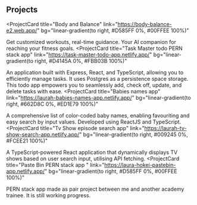 ## Projects
<ProjectCard
  title="Body and Balance"
  link="https://body-balance-e2.web.app/"
  bg="linear-gradient(to right, #D585FF 0%, #00FFEE 100%)"
>
Get customized workouts, real-time guidance. Your AI companion for reaching your fitness goals.
</ProjectCard>
<ProjectCard
  title="Task Master todo PERN stack app"
  link="https://task-master-todo-app.netlify.app/"
  bg="linear-gradient(to right, #D4145A 0%, #FBB03B 100%)"
>
  An application built with Express, React, and TypeScript, allowing you to
  efficiently manage tasks. It uses Postgres as a persistence space storage.
  This todo app empowers you to seamlessly add, check off, update, and delete
  tasks with ease.
</ProjectCard>
<ProjectCard
  title="Babies names app"
  link="https://laurah-babies-names-app.netlify.app/"
  bg="linear-gradient(to right, #662D8C 0%, #ED1E79 100%)"
>
  A comprehensive list of color-coded baby names, enabling favouriting and easy
  search by input values. Developed using ReactJS and TypeScript.
</ProjectCard>
<ProjectCard
  title="Tv Show episode search app"
  link="https://laurah-tv-show-search-app.netlify.app/"
  bg="linear-gradient(to right, #009245 0%, #FCEE21 100%)"
>
  A TypeScript-powered React application that dynamically displays TV shows
  based on user search input, utilising API fetching.
</ProjectCard>
<ProjectCard
  title="Paste Bin PERN stack app "
  link="https://laura-hokei-pastebin-app.netlify.app/"
  bg="linear-gradient(to right, #D585FF 0%, #00FFEE 100%)"
>
  PERN stack app made as pair project between me and another academy trainee. It is still working progress.
</ProjectCard>

